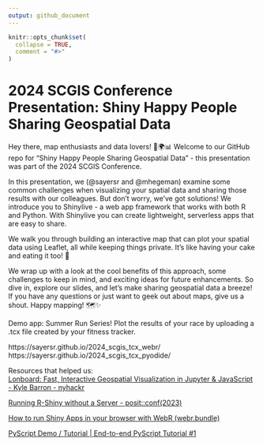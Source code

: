 ```yaml
---
output: github_document
---
```


<!-- README.md is generated from README.Rmd. Please edit that file -->

```r
knitr::opts_chunk$set(
  collapse = TRUE,
  comment = "#>"
)
```

# 2024 SCGIS Conference Presentation: Shiny Happy People Sharing Geospatial Data

<!-- badges: start -->
<!-- badges: end -->

Hey there, map enthusiasts and data lovers! 👋🌍📊
Welcome to our GitHub repo for "Shiny Happy People Sharing Geospatial Data" - this presentation was part of the 2024 SCGIS Conference.  

In this presentation, we (@sayersr and @mhegeman) examine some common challenges when visualizing your spatial data and sharing those results with our colleagues. But don't worry, we've got solutions! We introduce you to Shinylive - a web app framework that works with both R and Python. With Shinylive you can create  lightweight, serverless apps that are easy to share.  

We walk you through building an interactive map that can plot your spatial data using Leaflet, all while keeping things private. It's like having your cake and eating it too! 🍰  

We wrap up with a look at the cool benefits of this approach, some challenges to keep in mind, and exciting ideas for future enhancements. So dive in, explore our slides, and let's make sharing geospatial data a breeze! If you have any questions or just want to geek out about maps, give us a shout. Happy mapping! 🗺️✨  


Demo app:
Summer Run Series! Plot the results of your race by uploading a .tcx file created by your fitness tracker. 

https://sayersr.github.io/2024_scgis_tcx_webr/
https://sayersr.github.io/2024_scgis_tcx_pyodide/


Resources that helped us:  
[Lonboard: Fast, Interactive Geospatial Visualization in Jupyter & JavaScript - Kyle Barron - nyhackr](https://www.youtube.com/live/p3zh85rq6A8?si=dRc5u9REmXB83UYN)  

[Running R-Shiny without a Server - posit::conf(2023)](https://youtu.be/j1M6YyU2ZX8?si=3qX_sW5Kn6DStAZA)  

[How to run Shiny Apps in your browser with WebR (webr.bundle)](https://youtu.be/ZvodHcGsgrU?si=5NPiQt5jUHoUem_d)  

[PyScript Demo / Tutorial | End-to-end PyScript Tutorial #1](https://youtu.be/Qo8dXyKXyME?si=Vu5VZEivUKxtEPDA)  
